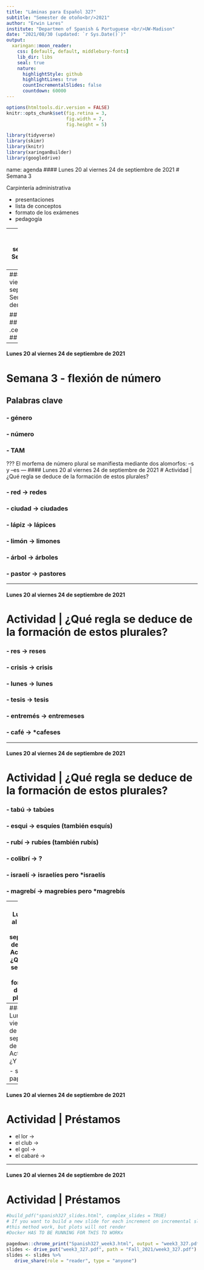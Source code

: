 ```yaml
---
title: "Láminas para Español 327"
subtitle: "Semester de otoño<br/>2021"
author: "Erwin Lares"
institute: "Departmen of Spanish & Portuguese <br/>UW-Madison"
date: "2021/08/30 (updated: `r Sys.Date()`)"
output:
  xaringan::moon_reader:
    css: [default, default, middlebury-fonts]
    lib_dir: libs
    seal: true
    nature:
      highlightStyle: github
      highlightLines: true
      countIncrementalSlides: false
      countdown: 60000
---
```


```r
options(htmltools.dir.version = FALSE)
knitr::opts_chunk$set(fig.retina = 3,
                      fig.width = 7,
                      fig.height = 5)

library(tidyverse)
library(skimr)
library(knitr)
library(xaringanBuilder)
library(googledrive)

```
name: agenda
#### Lunes 20 al viernes 24 de septiembre de 2021 
# Semana 3

Carpintería administrativa

- presentaciones
- lista de conceptos
- formato de los exámenes
- pedagogía

---
#### Lunes 20 al viernes 24 de septiembre de 2021 
# Semana 3 - Palabra vs raíz

## .center[casa vs cas-a]
## .center[pincel vs pincel-ø]
## .center[perro vs perr-o]
## .center[estudiante vs estudiant-e]
## .center[estudiar-nte?]
---
#### Lunes 20 al viernes 24 de septiembre de 2021 
# Semana 3 - simple, derivada, compuesta

## .center[hombre rana]
## .center[tragaluz]
## .center[limpiaparabrisas]
## .center[quita polvo]
---
#### Lunes 20 al viernes 24 de septiembre de 2021 
# Semana 3 - flexión de número

## Palabras clave

###  - género
###  - número
###  - TAM

???
El morfema de número plural se manifiesta mediante dos alomorfos: –s y –es 
---
#### Lunes 20 al viernes 24 de septiembre de 2021 
# Actividad | ¿Qué regla se deduce de la formación de estos plurales?

###  - red -> redes
###  - ciudad -> ciudades
###  - lápiz -> lápices
###  - limón -> limones
###  - árbol -> árboles 
###  - pastor -> pastores 
  
---

#### Lunes 20 al viernes 24 de septiembre de 2021 
# Actividad | ¿Qué regla se deduce de la formación de estos plurales?

###  - res -> reses
###  - crisis -> crisis 
###  - lunes -> lunes
###  - tesis -> tesis
###  - entremés -> entremeses
###  - café -> *cafeses

---

#### Lunes 20 al viernes 24 de septiembre de 2021 
# Actividad | ¿Qué regla se deduce de la formación de estos plurales?

###  - tabú -> tabúes
###  - esqui -> esquíes (también esquís)
###  - rubí -> rubíes (también rubís)
###  - colibrí -> ?
###  - israelí -> israelíes pero *israelís
###  - magrebí -> magrebíes pero *magrebís

---
#### Lunes 20 al viernes 24 de septiembre de 2021 
# Actividad | ¿Qué regla se deduce de la formación de estos plurales?

el alomorfo -s: 
    - en los sustantivos terminados en vocal átona
    - en los sustantivos terminados en -é

el alomorfo -es:
    - en sustantivos no agudos terminados en una consonante distanta de -s
    - en sustantivos agudos terminados en -s o en -í, -ú

---
#### Lunes 20 al viernes 24 de septiembre de 2021 
# Actividad | ¿Y esto?

  - sofá ->
  - papá ->

---
#### Lunes 20 al viernes 24 de septiembre de 2021 
# Actividad | Préstamos 

  - el lor ->
  - el club ->
  - el gol ->
  - el cabaré ->

---
#### Lunes 20 al viernes 24 de septiembre de 2021 
# Actividad | Préstamos   




<!-- Run this to upload this to GoogleDrive -->
```r

#build_pdf("spanish327_slides.html", complex_slides = TRUE)
# If you want to build a new slide for each increment on incremental slides, set partial_slides = TRUE.
#this method work, but plots will not render 
#Docker HAS TO BE RUNNING FOR THIS TO WORKx

pagedown::chrome_print("Spanish327_week3.html", output = "week3_327.pdf")
slides <- drive_put("week3_327.pdf", path = "Fall_2021/week3_327.pdf")
slides <- slides %>%
   drive_share(role = "reader", type = "anyone")

```